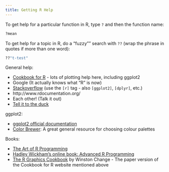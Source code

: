 ```yaml
---
title: Getting R Help
---
```


To get help for a particular function in R, type `?` and then the function name:

```r
?mean
```

To get help for a topic in R, do a "fuzzy"" search with `??` (wrap the phrase in 
quotes if more than one word):

```r
??"t-test"
```

General help:

* [Cookbook for R](http://www.cookbook-r.com/) - lots of plotting help here, 
  including ggplot2
* Google (It actually knows what "R" is now)
* [Stackoverflow](http://stackoverflow.com/questions/tagged/r) (use the `[r]` tag - also `[ggplot2]`, `[dplyr]`, etc.)
* http://www.rdocumentation.org/
* Each other! (Talk it out)
* [Tell it to the duck](http://blog.codinghorror.com/rubber-duck-problem-solving/)

ggplot2:

* [ggplot2 official documentation](http://docs.ggplot2.org/current/)
* [Color Brewer](http://colorbrewer2.org/): A great general resource for choosing colour palettes

Books:

* [The Art of R Programming]()
* [Hadley Wickham's online book: Advanced R Programming](http://adv-r.had.co.nz/)
* [The R Graphics Cookbook](http://www.amazon.com/gp/product/1449316956) by 
  Winston Change - The paper version of the Cookbook for R website mentioned above